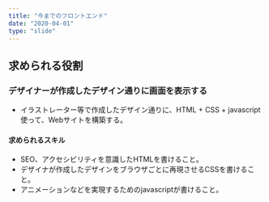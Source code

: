 ```yaml
---
title: "今までのフロントエンド"
date: "2020-04-01"
type: "slide"
---
```



## 求められる役割

### デザイナーが作成したデザイン通りに画面を表示する

- イラストレーター等で作成したデザイン通りに、HTML + CSS + javascript使って、Webサイトを構築する。

#### 求められるスキル

- SEO、アクセシビリティを意識したHTMLを書けること。
- デザイナが作成したデザインをブラウザごとに再現させるCSSを書けること。
- アニメーションなどを実現するためのjavascriptが書けること。

<Butasan name="意気込むぶたさん" text="HTMLとCSSとjavascriptができればいいんだね。これならなんとかいけそう。"/>
